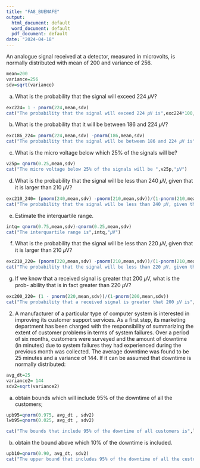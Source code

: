 ```yaml
---
title: "FA8_BUENAFE"
output:
  html_document: default
  word_document: default
  pdf_document: default
date: "2024-04-18"
---
```

An analogue signal received at a detector, measured in microvolts, is normally distributed with mean of 200 and variance of 256.
```r
mean=200
variance=256
sdv=sqrt(variance)
```

(a) What is the probability that the signal will exceed 224 𝜇V?
```r
exc224= 1 - pnorm(224,mean,sdv)
cat("The probability that the signal will exceed 224 𝜇V is",exc224*100,"%")
```
(b) What is the probability that it will be between 186 and 224 𝜇V?
```r
exc186_224= pnorm(224,mean,sdv) -pnorm(186,mean,sdv)
cat("The probability that the signal will be between 186 and 224 𝜇V is",exc186_224*100,"%")
```
(c) What is the micro voltage below which 25% of the signals will be?
```r
v25p= qnorm(0.25,mean,sdv)
cat("The micro voltage below 25% of the signals will be ",v25p,"𝜇V")
```
(d) What is the probability that the signal will be less than 240 𝜇V, given that it is larger than 210 𝜇V?
```r
exc210_240= (pnorm(240,mean,sdv) -pnorm(210,mean,sdv))/(1-pnorm(210,mean,sdv))
cat("The probability that the signal will be less than 240 𝜇V, given that it is larger than 210 𝜇V is",exc210_240*100,"%")
```
(e) Estimate the interquartile range.
```r
intq= qnorm(0.75,mean,sdv)-qnorm(0.25,mean,sdv)
cat("The interquartile range is",intq,"𝜇V")
```
(f) What is the probability that the signal will be less than 220 𝜇V, given that
it is larger than 210 𝜇V?
```r
exc210_220= (pnorm(220,mean,sdv) -pnorm(210,mean,sdv))/(1-pnorm(210,mean,sdv))
cat("The probability that the signal will be less than 220 𝜇V, given that it is larger than 210 𝜇V is",exc210_220*100,"%")
```

(g) If we know that a received signal is greater that 200 𝜇V, what is the prob-
ability that is in fact greater than 220 𝜇V?
```r
exc200_220= (1 - pnorm(220,mean,sdv))/(1-pnorm(200,mean,sdv))
cat("The probability that a received signal is greater that 200 𝜇V is",exc200_220*100,"%")
```

2. A manufacturer of a particular type of computer system is interested in improving its customer support services. As a first step, its marketing department has been charged with the responsibility of summarizing the extent of customer problems in terms of system failures. Over a period of six months, customers were surveyed and the amount of downtime (in minutes) due to system failures they had experienced during the previous month was collected. The average downtime was found to be 25 minutes and a variance of 144. If it can be assumed that downtime is normally distributed:
```r
avg_dt=25
variance2= 144
sdv2=sqrt(variance2)
```
(a) obtain bounds which will include 95% of the downtime of all the customers;
```r
upb95=qnorm(0.975, avg_dt , sdv2)
lwb95=qnorm(0.025, avg_dt , sdv2)

cat("The bounds that include 95% of the downtime of all customers is",lwb95," and ",upb95 )
```

(b) obtain the bound above which 10% of the downtime is included.
```r
upb10=qnorm(0.90, avg_dt, sdv2)
cat("The upper bound that includes 95% of the downtime of all the customers is",upb10)
```